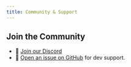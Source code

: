```yaml
---
title: Community & Support
---
```


## Join the Community

- 👾 [Join our Discord](https://discord.gg/vsDjhubRbh)
- 📖 [Open an issue on GitHub](https://github.com/stagewise-io/stagewise/issues) for dev support. 